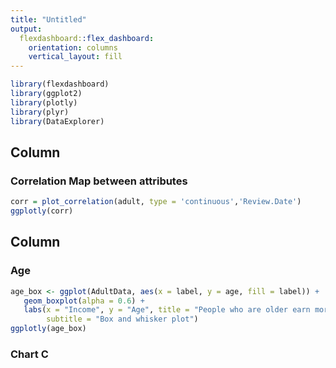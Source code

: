 ```yaml
---
title: "Untitled"
output: 
  flexdashboard::flex_dashboard:
    orientation: columns
    vertical_layout: fill
---
```


```r
library(flexdashboard)
library(ggplot2)
library(plotly)
library(plyr)
library(DataExplorer)
```

Column {data-width=650}
-----------------------------------------------------------------------

### **Correlation Map between attributes**

```r
corr = plot_correlation(adult, type = 'continuous','Review.Date')
ggplotly(corr)
```

Column {data-width=350}
-----------------------------------------------------------------------

### **Age** 

```r
age_box <- ggplot(AdultData, aes(x = label, y = age, fill = label)) +
   geom_boxplot(alpha = 0.6) +
   labs(x = "Income", y = "Age", title = "People who are older earn more",
        subtitle = "Box and whisker plot")
ggplotly(age_box)
```

### Chart C

```r

```

